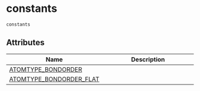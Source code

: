 # constants { #kimmdy.constants }

`constants`

## Attributes

| Name | Description |
| --- | --- |
| [ATOMTYPE_BONDORDER](#kimmdy.constants.ATOMTYPE_BONDORDER) |  |
| [ATOMTYPE_BONDORDER_FLAT](#kimmdy.constants.ATOMTYPE_BONDORDER_FLAT) |  |